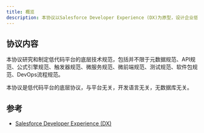 ```yaml
---
title: 概览
description: 本协议以Salesforce Developer Experience (DX)为原型，设计企业低代码DevOps平台基座的基础规范。
---
```



## 协议内容

本协议研究和制定低代码平台的底层技术规范，包括并不限于元数据规范、API规范、公式引擎规范、触发器规范、微服务规范、微前端规范、测试规范、软件包规范、DevOps流程规范。

本协议是低代码平台的底层协议，与平台无关，开发语言无关，无数据库无关。

## 参考

- [Salesforce Developer Experience (DX)](https://developer.salesforce.com/developer-centers/developer-experience) 

